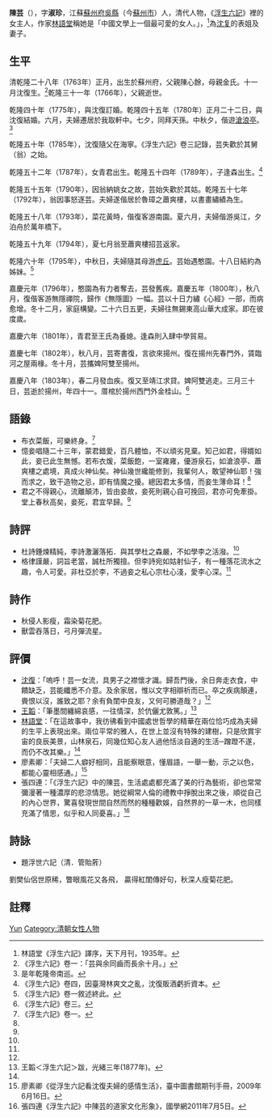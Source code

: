 {{Otheruses|陈芸}}
{{東亞女性歷史人物
| 名稱=陳芸
| 身份=
| 畫像=
| 說明=
| 姓=陳
| 名=芸
| 封爵=
| 字號=淑珍
| 封號=
| 出生年=清[[乾隆|乾隆]]二十八年正月(1763年2月)
| 逝世年=清[[嘉慶|嘉慶]]八年三月三十日(1803年4月21日)
| 諡號=
| 墳墓=
| 父親=陳心餘
| 同胞兄弟=弟弟 陳克昌
| 母親=金氏
| 夫=[[沈復|沈復]]
| 女=沈青君
| 子=沈逢森
|}}

'''陳芸'''（{{bd|1763年2月||1803年|4月21日|catIdx=C陳}}），字'''淑珍'''，江蘇[[蘇州府|蘇州府]][[吳縣|吳縣]]（今[[蘇州市|蘇州市]]）人，清代人物，《[[浮生六記|浮生六記]]》裡的女主人，作家[[林語堂|林語堂]]稱她是「中國文學上一個最可愛的女人。」，<ref name="#1">林語堂《浮生六記》譯序，天下月刊，1935年。</ref>為[[沈复|沈复]]的表姐及妻子。

== 生平 ==
清乾隆二十八年（1763年）正月，出生於蘇州府，父親陳心餘，母親金氏。十一月沈復生。<ref>《浮生六記》卷一：「芸與余同齒而長余十月。」</ref>乾隆三十一年（1766年），父親逝世。

乾隆四十年（1775年），與沈復訂婚。乾隆四十五年（1780年）正月二十二日，與沈復結婚。六月，夫婦遷居於我取軒中。七夕，同拜天孫。中秋夕，偕遊[[滄浪亭|滄浪亭]]。<ref>是年乾隆帝南巡。</ref>

乾隆五十年（1785年），沈復隨父在海寧。《浮生六記》卷三記錄，芸失歡於其舅（翁）之始。

乾隆五十二年（1787年），女青君出生。乾隆五十四年（1789年），子逢森出生。<ref>《浮生六記》卷四，因臺灣林爽文之亂，沈復販酒虧折資本。</ref>

乾隆五十五年（1790年），因翁納姚女之故，芸始失歡於其姑。乾隆五十七年（1792年），翁因事怒逐芸。夫婦遂偕居於魯璋之蕭爽樓，以書畫繡績為生。

乾隆五十八年（1793年），菜花黃時，偕復客游南園。夏六月，夫婦偕游吳江，夕泊舟於萬年橋下。

乾隆五十九年（1794年），夏七月翁至蕭爽樓招芸返家。

乾隆六十年（1795年），中秋日，夫婦隨其母游[[虎丘|虎丘]]。芸始遇憨園。十八日結約為姊妹。<ref>《浮生六記》卷一敘述終此。</ref>

嘉慶元年（1796年），憨園為有力者奪去，芸發舊疾。嘉慶五年（1800年），秋八月，復偕客游無隱禪院，歸作《無隱圖》一幅。芸以十日力繡《心經》一部，而病愈增。冬十二月，家庭構變。二十六日五更，夫婦往無錫東高山華大成家。即在彼度歲。

嘉慶六年（1801年），青君至王氏為養媳。逢森則入肆中學貿易。

嘉慶七年（1802年），秋八月，芸寄書復，言欲來揚州。復在揚州先春門外，賃臨河之屋兩椽。冬十月，芸攜婢阿雙至揚州。

嘉慶八年（1803年），春二月發血疾。復又至靖江求貸。婢阿雙逃走。三月三十日，芸逝於揚州，年四十一。厝棺於揚州西門外金桂山。<ref name="#2">《浮生六記》卷三。</ref>

== 語錄 ==
* 布衣菜飯，可樂終身。<ref name="#3">《浮生六記》卷一。</ref>
* 憶妾唱隨二十三年，蒙君錯愛，百凡體恤，不以頑劣見棄。知己如君，得婿如此，妾已此生無憾。若布衣煖，菜飯飽，一室雍雍，優游泉石，如滄浪亭、蕭爽樓之處境，真成火神仙矣。神仙幾世纔能修到，我輩何人，敢望神仙耶！強而求之，致干造物之忌，即有情魔之擾。總因君太多情，而妾生薄命耳！<ref name="#2"/>
* 君之不得親心，流離顛沛，皆由妾故，妾死則親心自可挽回，君亦可免牽掛。堂上春秋高矣，妾死，君宜早歸。<ref name="#2"/>

== 詩評 ==
* 杜詩錘煉精純，李詩激灑落拓．與其學杜之森嚴，不如學李之活潑。<ref name="#3"/>
* 格律謹嚴，詞旨老當，誠杜所獨擅。但李詩宛如姑射仙子，有一種落花流水之趣，令人可愛。非杜亞於李，不過妾之私心宗杜心淺，愛李心深。<ref name="#3"/>

== 詩作 ==
* 秋侵人影瘦，霜染菊花肥。
* 獸雲吞落日，弓月彈流星。

== 評價==
* [[沈復|沈復]]：「嗚呼！芸一女流，具男子之襟懷才識。歸吾門後，余日奔走衣食，中饋缺乏，芸能纖悉不介意。及余家居，惟以文字相辯析而已。卒之疾病顛連，賫恨以沒，誰致之耶？余有負閨中良友，又何可勝道哉？」<ref name="#2"/>
* [[王韜|王韜]]：「筆墨間纏綿哀感，一往情深，於伉儷尤敦篤。」<ref>王韜＜浮生六記＞跋，光緒三年(1877年)。</ref>
* [[林語堂|林語堂]]：「在這故事中，我彷彿看到中國處世哲學的精華在兩位恰巧成為夫婦的生平上表現出來。兩位平常的雅人，在世上並沒有特殊的建樹，只是欣賞宇宙的良辰美景，山林泉石，同幾位知心友人過他恬淡自適的生活─蹭蹬不遂，而仍不改其樂。」<ref name="#1"/>
* 廖素卿：「夫婦二人癖好相同，且能察眼意，懂眉語，一舉一動，示之以色，都能心靈相感通。」<ref>廖素卿《從浮生六記看沈復夫婦的感情生活》，臺中圖書館期刊手冊，2009年6月16日。</ref>
* 張四連：「《浮生六記》中的陳芸，生活處處都充滿了美的行為藝術，卻也常常彌漫著一種濃厚的悲涼情思。她從綱常人倫的禮教中掙脫出來之後，順從自己的內心世界，驚喜發現世間自然而然的種種歡娛，自然界的一草一木，也同樣充滿了情思，似乎和人同憂喜。」<ref>張四連《浮生六記》中陳芸的道家文化形象》，國學網2011年7月5日。</ref>

== 詩詠 ==
<poem>
*題浮世六記（清．管貽葄）
劉樊仙侶世原稀，瞥眼風花又各飛，
贏得紅閨傳好句，秋深人瘦菊花肥。
</poem>

== 註釋 ==
{{reflist}}

{{Wikisource|浮生六記}}

{{Authority control}}
{{DEFAULTSORT:Chen陈}}
[[Category:陳姓|Yun]]
[[Category:清朝女性人物|Category:清朝女性人物]]